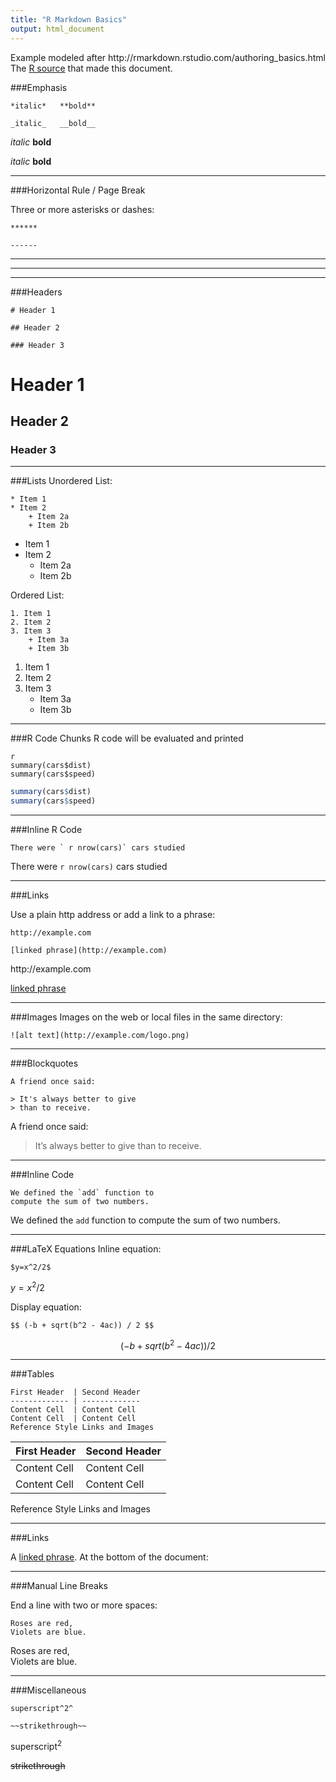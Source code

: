```yaml
---
title: "R Markdown Basics"
output: html_document
---
```

Example modeled after http://rmarkdown.rstudio.com/authoring_basics.html  
The [R source](R-Markown-Basics.Rmd) that made this document.

###Emphasis
```
*italic*   **bold**

_italic_   __bold__
```
*italic*   **bold**

_italic_   __bold__

***
###Horizontal Rule / Page Break

Three or more asterisks or dashes:
```
******

------
```
******

------
***

###Headers
```
# Header 1

## Header 2

### Header 3

```
# Header 1

## Header 2

### Header 3


***

###Lists
Unordered List:

```
* Item 1
* Item 2
    + Item 2a
    + Item 2b
```
* Item 1
* Item 2
    + Item 2a
    + Item 2b
    
Ordered List:

```
1. Item 1
2. Item 2
3. Item 3
    + Item 3a
    + Item 3b
```
1. Item 1
2. Item 2
3. Item 3
    + Item 3a
    + Item 3b
    
***

###R Code Chunks
R code will be evaluated and printed
```
{r}
summary(cars$dist)
summary(cars$speed)
```
```r
summary(cars$dist)
summary(cars$speed)
```

***

###Inline R Code
```
There were ` r nrow(cars)` cars studied
```
There were `r nrow(cars)` cars studied

***

###Links

Use a plain http address or add a link to a phrase:
```
http://example.com

[linked phrase](http://example.com)
```
http://example.com

[linked phrase](http://example.com)


***

###Images
Images on the web or local files in the same directory:
```
![alt text](http://example.com/logo.png)

```

***

###Blockquotes
```
A friend once said:

> It's always better to give
> than to receive.
```
A friend once said:

> It's always better to give
> than to receive.


***

###Inline Code
```
We defined the `add` function to
compute the sum of two numbers.
```
We defined the `add` function to
compute the sum of two numbers.

***

###LaTeX Equations
Inline equation:
```
$y=x^2/2$
```
$y=x^2/2$

Display equation:
```
$$ (-b + sqrt(b^2 - 4ac)) / 2 $$
```
$$ (-b + sqrt(b^2 - 4ac)) / 2 $$

***

###Tables
```
First Header  | Second Header
------------- | -------------
Content Cell  | Content Cell
Content Cell  | Content Cell
Reference Style Links and Images
```
First Header  | Second Header
------------  | ------------
Content Cell  | Content Cell
Content Cell  | Content Cell
Reference Style Links and Images

***

###Links

A [linked phrase][id].
At the bottom of the document:

[id]: http://example.com/ "Title"


***

###Manual Line Breaks

End a line with two or more spaces:
```
Roses are red,  
Violets are blue.  
```
Roses are red,  
Violets are blue.  

***

###Miscellaneous
```
superscript^2^

~~strikethrough~~
```
superscript^2^

~~strikethrough~~